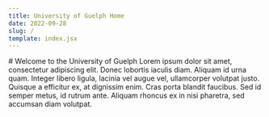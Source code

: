 ```yaml
---
title: University of Guelph Home
date: 2022-09-28
slug: /
template: index.jsx
---
```


<Container>
  # Welcome to the University of Guelph
  Lorem ipsum dolor sit amet, consectetur adipiscing elit. Donec lobortis iaculis diam. Aliquam id urna quam. Integer libero ligula, lacinia vel augue vel, ullamcorper volutpat justo. Quisque a efficitur ex, at dignissim enim. Cras porta blandit faucibus. Sed id semper metus, id rutrum ante. Aliquam rhoncus ex in nisi pharetra, sed accumsan diam volutpat.
</Container>
